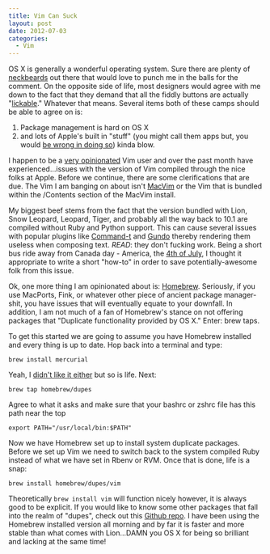 ```yaml
---
title: Vim Can Suck
layout: post
date: 2012-07-03
categories:
  - Vim
---
```


OS X is generally a wonderful operating system. Sure there are plenty of
[neckbeards][2] out there that would love to punch me in the balls for the
comment. On the opposite side of life, most designers would agree with
me down to the fact that they demand that all the fiddly buttons
are actually "[lickable][1]." Whatever that means. Several items both of
these camps should be able to agree on is:

1. Package management is hard on OS X
1. and lots of Apple's built in "stuff" (you might call them apps but,
   you would [be wrong in doing so][11]) kinda
   blow.

I happen to be a [very opinionated][3] Vim user and over the past month
have experienced...issues with the version of Vim compiled through the
nice folks at Apple. Before we continue, there are some clerifications
that are due. The Vim I am banging on about isn't [MacVim][4] or the Vim that
is bundled within the /Contents section of the MacVim install.

My biggest beef stems from the fact that the version bundled with Lion,
Snow Leopard, Leopard, Tiger, and probably all the way back to 10.1 are compiled without Ruby and Python support. This can cause
several issues with popular plugins like [Command-t][5] and
[Gundo][6] thereby rendering them useless when composing text. _READ_:
they don't fucking work. Being a short bus ride away from Canada day -
America, the [4th of July][7], I thought it appropriate to write a short
"how-to" in order to save potentially-awesome folk from this issue.

Ok, one more thing I am opinionated about is: [Homebrew][8].
Seriously, if you use MacPorts, Fink, or whatever other piece of
ancient package manager-shit, you have issues that will eventually equate to
your downfall. In addition, I am not much of a fan of Homebrew's stance
on not offering packages that "Duplicate functionality provided by OS X."
Enter: brew taps.

To get this started we are going to assume you have Homebrew installed
and every thing is up to date. Hop back into a terminal and type:

```
brew install mercurial
```

Yeah, I [didn't like it either][10] but so is life. Next:

```
brew tap homebrew/dupes
```

Agree to what it asks and make sure that your bashrc or zshrc file has
this path near the top

```
export PATH="/usr/local/bin:$PATH"
```

Now we have Homebrew set up to install system duplicate packages. Before
we set up Vim we need to switch back to the system compiled Ruby instead
of what we have set in Rbenv or RVM. Once that is done, life is a snap:

```
brew install homebrew/dupes/vim
```

Theoretically `brew install vim` will function nicely however, it is
always good to be explicit. If you would like to know some other
packages that fall into the realm of "dupes", check out this [Github
repo][9]. I have been using the Homebrew installed version all morning and by far it is faster and
more stable than what comes with Lion...DAMN you OS X for being so
brilliant and lacking at the same time!



[1]: http://youtu.be/-JFfN5pKzFU
[2]: http://img.gawkerassets.com/img/17phrnpizopotjpg/original.jpg
[3]: #
[4]: https://code.google.com/p/macvim/
[5]: #
[6]: http://sjl.bitbucket.org/gundo.vim/
[7]: http://www.the-joke-box.com/pictures/tomahawk-utility-belt.jpg
[8]: http://mxcl.github.com/homebrew/
[9]: https://github.com/Homebrew/homebrew-dupes
[10]: #
[11]: https://en.wikipedia.org/wiki/Package_management_system

